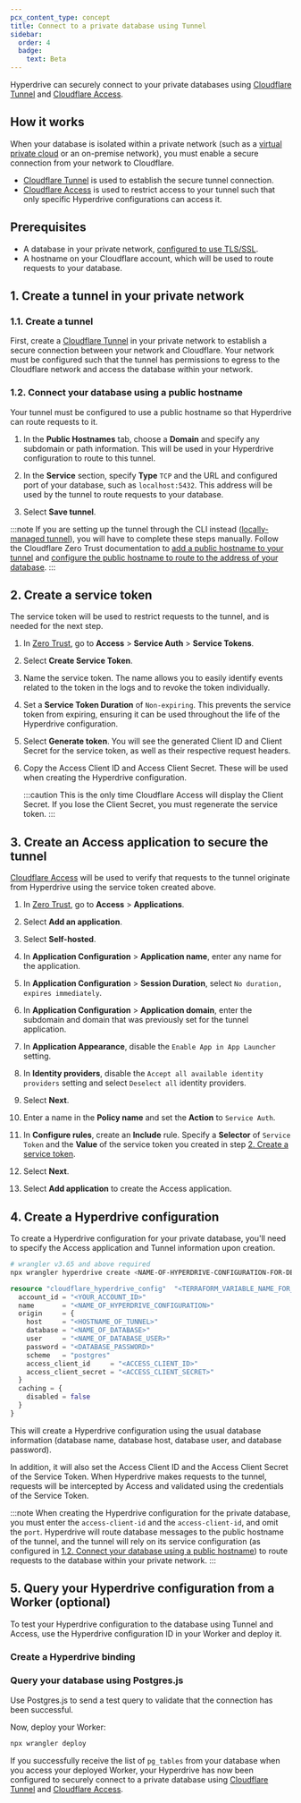 ```yaml
---
pcx_content_type: concept
title: Connect to a private database using Tunnel
sidebar:
  order: 4
  badge:
    text: Beta
---
```



Hyperdrive can securely connect to your private databases using [Cloudflare Tunnel](/cloudflare-one/connections/connect-networks/) and [Cloudflare Access](/cloudflare-one/policies/access/).

## How it works

When your database is isolated within a private network (such as a [virtual private cloud](https://www.cloudflare.com/learning/cloud/what-is-a-virtual-private-cloud) or an on-premise network), you must enable a secure connection from your network to Cloudflare.

- [Cloudflare Tunnel](/cloudflare-one/connections/connect-networks/) is used to establish the secure tunnel connection.
- [Cloudflare Access](/cloudflare-one/policies/access/) is used to restrict access to your tunnel such that only specific Hyperdrive configurations can access it.

<Render file="tutorials-before-you-start" product="workers" />

## Prerequisites

- A database in your private network, [configured to use TLS/SSL](/hyperdrive/configuration/connect-to-postgres/#supported-tls-ssl-modes).
- A hostname on your Cloudflare account, which will be used to route requests to your database.

## 1. Create a tunnel in your private network

### 1.1. Create a tunnel

First, create a [Cloudflare Tunnel](/cloudflare-one/connections/connect-networks/) in your private network to establish a secure connection between your network and Cloudflare. Your network must be configured such that the tunnel has permissions to egress to the Cloudflare network and access the database within your network.

<Render file="tunnel/create-tunnel" product="cloudflare-one" />

### 1.2. Connect your database using a public hostname

Your tunnel must be configured to use a public hostname so that Hyperdrive can route requests to it.

1. In the **Public Hostnames** tab, choose a **Domain** and specify any subdomain or path information. This will be used in your Hyperdrive configuration to route to this tunnel.

2. In the **Service** section, specify **Type** `TCP` and the URL and configured port of your database, such as `localhost:5432`. This address will be used by the tunnel to route requests to your database.

3. Select **Save tunnel**.

:::note
If you are setting up the tunnel through the CLI instead ([locally-managed tunnel](/cloudflare-one/connections/connect-networks/configure-tunnels/local-management/)), you will have to complete these steps manually. Follow the Cloudflare Zero Trust documentation to [add a public hostname to your tunnel](/cloudflare-one/connections/connect-networks/routing-to-tunnel/dns/) and [configure the public hostname to route to the address of your database](/cloudflare-one/connections/connect-networks/configure-tunnels/local-management/configuration-file/).
:::

## 2. Create a service token

The service token will be used to restrict requests to the tunnel, and is needed for the next step.

1. In [Zero Trust](https://one.dash.cloudflare.com), go to **Access** > **Service Auth** > **Service Tokens**.

2. Select **Create Service Token**.

3. Name the service token. The name allows you to easily identify events related to the token in the logs and to revoke the token individually.

4. Set a **Service Token Duration** of `Non-expiring`. This prevents the service token from expiring, ensuring it can be used throughout the life of the Hyperdrive configuration.

5. Select **Generate token**. You will see the generated Client ID and Client Secret for the service token, as well as their respective request headers.

6. Copy the Access Client ID and Access Client Secret. These will be used when creating the Hyperdrive configuration.

   :::caution
   This is the only time Cloudflare Access will display the Client Secret. If you lose the Client Secret, you must regenerate the service token.
   :::

## 3. Create an Access application to secure the tunnel

[Cloudflare Access](/cloudflare-one/policies/access/) will be used to verify that requests to the tunnel originate from Hyperdrive using the service token created above.

1. In [Zero Trust](https://one.dash.cloudflare.com), go to **Access** > **Applications**.

2. Select **Add an application**.

3. Select **Self-hosted**.

4. In **Application Configuration** > **Application name**, enter any name for the application.

5. In **Application Configuration** > **Session Duration**, select `No duration, expires immediately`.

6. In **Application Configuration** > **Application domain**, enter the subdomain and domain that was previously set for the tunnel application.

7. In **Application Appearance**, disable the `Enable App in App Launcher` setting.

8. In **Identity providers**, disable the `Accept all available identity providers` setting and select `Deselect all` identity providers.

9. Select **Next**.

10. Enter a name in the **Policy name** and set the **Action** to `Service Auth`.

11. In **Configure rules**, create an **Include** rule. Specify a **Selector** of `Service Token` and the **Value** of the service token you created in step [2. Create a service token](#2-create-a-service-token).

12. Select **Next**.

13. Select **Add application** to create the Access application.

## 4. Create a Hyperdrive configuration

To create a Hyperdrive configuration for your private database, you'll need to specify the Access application and Tunnel information upon creation.

<Tabs> <TabItem label="Wrangler">

```sh
# wrangler v3.65 and above required
npx wrangler hyperdrive create <NAME-OF-HYPERDRIVE-CONFIGURATION-FOR-DB-VIA-TUNNEL> --host=<HOSTNAME-FOR-THE-TUNNEL> --user=<USERNAME-FOR-YOUR-DATABASE> --password=<PASSWORD-FOR-YOUR-DATABASE> --database=<DATABASE-TO-CONNECT-TO> --access-client-id=<YOUR-ACCESS-CLIENT-ID> --access-client-secret=<YOUR-SERVICE-TOKEN-CLIENT-SECRET>
```

</TabItem> <TabItem label="Terraform">

```terraform
resource "cloudflare_hyperdrive_config"  "<TERRAFORM_VARIABLE_NAME_FOR_CONFIGURATION>" {
  account_id = "<YOUR_ACCOUNT_ID>"
  name       = "<NAME_OF_HYPERDRIVE_CONFIGURATION>"
  origin     = {
    host     = "<HOSTNAME_OF_TUNNEL>"
    database = "<NAME_OF_DATABASE>"
    user     = "<NAME_OF_DATABASE_USER>"
    password = "<DATABASE_PASSWORD>"
    scheme   = "postgres"
    access_client_id     = "<ACCESS_CLIENT_ID>"
    access_client_secret = "<ACCESS_CLIENT_SECRET>"
  }
  caching = {
    disabled = false
  }
}
```

</TabItem> </Tabs>

This will create a Hyperdrive configuration using the usual database information (database name, database host, database user, and database password).

In addition, it will also set the Access Client ID and the Access Client Secret of the Service Token. When Hyperdrive makes requests to the tunnel, requests will be intercepted by Access and validated using the credentials of the Service Token.

:::note
When creating the Hyperdrive configuration for the private database, you must enter the `access-client-id` and the `access-client-id`, and omit the `port`. Hyperdrive will route database messages to the public hostname of the tunnel, and the tunnel will rely on its service configuration (as configured in [1.2. Connect your database using a public hostname](#12-connect-your-database-using-a-public-hostname)) to route requests to the database within your private network.
:::

## 5. Query your Hyperdrive configuration from a Worker (optional)

To test your Hyperdrive configuration to the database using Tunnel and Access, use the Hyperdrive configuration ID in your Worker and deploy it.

### Create a Hyperdrive binding

<Render file="create-hyperdrive-binding" product="hyperdrive" />

### Query your database using Postgres.js

Use Postgres.js to send a test query to validate that the connection has been successful.

<Render file="use-postgresjs-to-make-query" product="hyperdrive" />

Now, deploy your Worker:

```bash
npx wrangler deploy
```

If you successfully receive the list of `pg_tables` from your database when you access your deployed Worker, your Hyperdrive has now been configured to securely connect to a private database using [Cloudflare Tunnel](/cloudflare-one/connections/connect-networks/) and [Cloudflare Access](/cloudflare-one/policies/access/).
